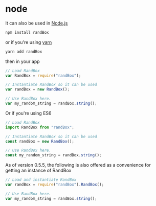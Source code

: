 # node

It can also be used in [Node.js](http://nodejs.org)

```bash
npm install randBox
```

or if you're using [yarn](https://yarnpkg.com/)

```bash
yarn add randBox
```

then in your app

```js
// Load RandBox
var RandBox = require("randBox");

// Instantiate RandBox so it can be used
var randBox = new RandBox();

// Use RandBox here.
var my_random_string = randBox.string();
```

Or if you're using ES6

```js
// Load RandBox
import RandBox from "randBox";

// Instantiate RandBox so it can be used
const randBox = new RandBox();

// Use RandBox here.
const my_random_string = randBox.string();
```

As of version 0.5.5, the following is also offered as a convenience for getting
an instance of RandBox

```js
// Load and instantiate RandBox
var randBox = require("randBox").RandBox();

// Use RandBox here.
var my_random_string = randBox.string();
```

